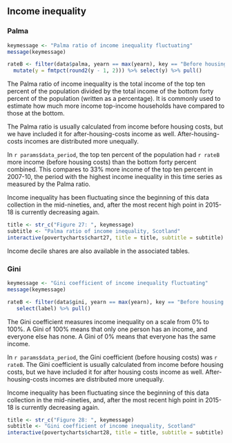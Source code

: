 ## Income inequality {.tabset}

### Palma

```{r}
keymessage <- "Palma ratio of income inequality fluctuating"
message(keymessage)

rateB <- filter(data$palma, yearn == max(yearn), key == "Before housing costs") %>%
  mutate(y = fmtpct(round2(y - 1, 2))) %>% select(y) %>% pull()
```

The Palma ratio of income inequality is the total income of the top ten percent of the population divided by the total income of the bottom forty percent of the population (written as a percentage). It is commonly used to estimate how much more income top-income households have compared to those at the bottom. 

The Palma ratio is usually calculated from income before housing costs, but we have included it for after-housing-costs income as well. After-housing-costs incomes are distributed more unequally.

In `r params$data_period`, the top ten percent of the population had `r rateB` more income (before housing costs) than the bottom forty percent combined. This compares to 33% more income of the top ten percent in 2007-10, the period with the highest income inequality in this time series as measured by the Palma ratio.

Income inequality has been fluctuating since the beginning of this data collection in the mid-nineties, and, after the most recent high point in 2015-18 is currently decreasing again.

```{r chart27}
title <- str_c("Figure 27: ", keymessage)
subtitle <- "Palma ratio of income inequality, Scotland"
interactive(povertycharts$chart27, title = title, subtitle = subtitle)
```

Income decile shares are also available in the associated tables.

### Gini

```{r}
keymessage <- "Gini coefficient of income inequality fluctuating"
message(keymessage)

rateB <- filter(data$gini, yearn == max(yearn), key == "Before housing costs") %>%
   select(label) %>% pull()
```

The Gini coefficient measures income inequality on a scale from 0% to 100%. A Gini of 100% means that only one person has an income, and everyone else has none. A Gini of 0% means that everyone has the same income. 

In `r params$data_period`, the Gini coefficient (before housing costs) was `r rateB`. The Gini coefficient is usually calculated from income before housing costs, but we have included it for after housing costs income as well.  After-housing-costs incomes are distributed more unequally.

Income inequality has been fluctuating since the beginning of this data collection in the mid-nineties, and, after the most recent high point in 2015-18 is currently decreasing again.

```{r chart28}
title <- str_c("Figure 28: ", keymessage)
subtitle <- "Gini coefficient of income inequality, Scotland"
interactive(povertycharts$chart28, title = title, subtitle = subtitle)
```
